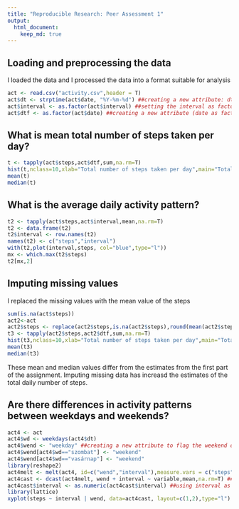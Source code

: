 ```yaml
---
title: "Reproducible Research: Peer Assessment 1"
output: 
  html_document:
    keep_md: true
---
```



## Loading and preprocessing the data

I loaded the data and I processed the data into a format suitable for analysis

```r
act <- read.csv("activity.csv",header = T)
act$dt <- strptime(act$date, "%Y-%m-%d") ##creating a new attribute: dt which is the date in POSIXt
act$interval <- as.factor(act$interval) ##setting the interval as factor
act$dtf <- as.factor(act$date) ##creating a new attribute (date as factor)
```


## What is mean total number of steps taken per day?

```r
t <- tapply(act$steps,act$dtf,sum,na.rm=T)
hist(t,nclass=10,xlab="Total number of steps taken per day",main="Total number of steps taken per day",col="red")
mean(t)
median(t)
```




## What is the average daily activity pattern?

```r
t2 <- tapply(act$steps,act$interval,mean,na.rm=T)
t2 <- data.frame(t2)
t2$interval <- row.names(t2)
names(t2) <- c("steps","interval")
with(t2,plot(interval,steps, col="blue",type="l"))
mx <- which.max(t2$steps)
t2[mx,2]
```

## Imputing missing values

I replaced the missing values with the mean value of the steps
```r
sum(is.na(act$steps))  
act2<-act
act2$steps <- replace(act2$steps,is.na(act2$steps),round(mean(act2$steps,na.rm=T),0)) ##replacing the missing values with the mean value
t3 <- tapply(act2$steps,act2$dtf,sum,na.rm=T)
hist(t3,nclass=10,xlab="Total number of steps taken per day",main="Total number of steps taken per day",col="red")
mean(t3)
median(t3)
```
These mean and median values differ from the estimates from the first part of the assignment. Imputing missing data has increasd the estimates of the total daily number of steps.



## Are there differences in activity patterns between weekdays and weekends?

```r
act4 <- act
act4$wd <- weekdays(act4$dt) 
act4$wend <- "weekday" ##creating a new attribute to flag the weekend days
act4$wend[act4$wd=="szombat"] <- "weekend"
act4$wend[act4$wd=="vasárnap"] <- "weekend"
library(reshape2)
act4melt <- melt(act4, id=c("wend","interval"),measure.vars = c("steps")) ##melting data
act4cast <- dcast(act4melt, wend + interval ~ variable,mean,na.rm=T) ##casting data
act4cast$interval <- as.numeric(act4cast$interval) ##using interval as numeric
library(lattice) 
xyplot(steps ~ interval | wend, data=act4cast, layout=c(1,2),type="l")
```
